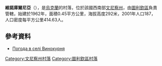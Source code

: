 {{coord|48|46|5|N|28|33|1|E|scale:30000|display=title}}

'''維諾庫爾尼亞'''（{{lang-uk|Винокурня}}），是[[烏克蘭|烏克蘭]]的村落，位於該國西南部[[文尼察州|文尼察州]]，由[[圖利欽區|圖利欽區]]負責管轄，始建於1962年，面積0.45平方公里，海拔高度292米，2001年人口187，人口密度每平方公里414.63人。

==參考資料==
* [http://weather.in.ua/ua/vinnickaja/3625 Погода в селі Винокурня] {{Wayback|url=http://weather.in.ua/ua/vinnickaja/3625 |date=20111220074803 }}

[[Category:文尼察州村落|Category:文尼察州村落]]
[[Category:圖利欽區村落|Category:圖利欽區村落]]


{{Vinnytsia-geo-stub}}